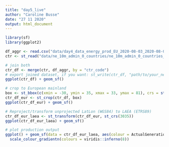 ```yaml
---
title: "day5_live"
author: "Caroline Busse"
date: "27 11 2020"
output: html_document
---
```


```r
library(sf)
library(ggplot2)

df_aggr <- read.csv("data/day4_data_energy_prod_EU_2020-08-03_2020-08-09_ctr_code_aggr_ctr.csv")
ctr <- st_read("data/ne_10m_admin_0_countries/ne_10m_admin_0_countries_ctr_code.gpkg")
```


```r
# join both
ctr_df <- merge(ctr, df_aggr, by = "ctr_code")
# export joined dataset, if you want: st_write(ctr_df, "path/to/your_new_file.gpkg)
ggplot(ctr_df) + geom_sf()

# crop to European mainland
box <- st_bbox(c(xmin = -30, ymin = 35, xmax = 33, ymax = 81), crs = st_crs(ctr_df))
ctr_df_eur <- st_crop(ctr_df, box)
ggplot(ctr_df_eur) + geom_sf()

# Reproject/transform unprojected LatLon (WGS84) to LAEA (ETRS89)
ctr_df_eur_laea <- st_transform(ctr_df_eur, st_crs(3035))
ggplot(ctr_df_eur_laea) + geom_sf()

# plot production output
ggplot() + geom_sf(data = ctr_df_eur_laea, aes(colour = ActualGenerationOutput), alpha = 0.6) +
  scale_colour_gradientn(colours = viridis::inferno(8))
```

